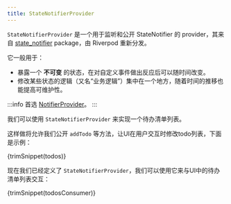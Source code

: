 ```yaml
---
title: StateNotifierProvider
---
```



`StateNotifierProvider` 是一个用于监听和公开 StateNotifier 的 provider，其来自 [state_notifier] package，由 Riverpod 重新分发。

它一般用于：

- 暴露一个 **不可变** 的状态，在对自定义事件做出反应后可以随时间改变。
- 修改某些状态的逻辑（又名“业务逻辑”）集中在一个地方，随着时间的推移也能提高可维护性。

:::info
首选 [NotifierProvider]。
:::

我们可以使用 `StateNotifierProvider` 来实现一个待办清单列表。

这样做将允许我们公开 `addTodo` 等方法，让UI在用户交互时修改todo列表，下面是示例：

<CodeBlock>{trimSnippet(todos)}</CodeBlock>

现在我们已经定义了 `StateNotifierProvider`，我们可以使用它来与UI中的待办清单列表交互：

<CodeBlock>{trimSnippet(todosConsumer)}</CodeBlock>

[state_notifier]: https://pub.dev/packages/state_notifier
[statenotifier]: https://pub.dev/documentation/state_notifier/latest/state_notifier/StateNotifier-class.html
[provider]: ./provider
[futureprovider]: ./future_provider
[notifierprovider]: ./notifier_provider
